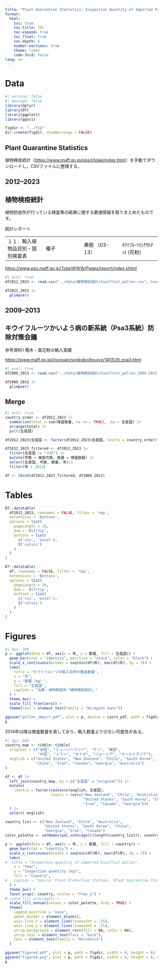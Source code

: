 ```yaml
---
title: "Plant Quarantine Statistics: Inspection Quantity of Imported Pollen"
format:
  html:
    toc: true
    toc-title: TOC
    toc-expand: true
    toc_float: true
    toc-depth: 6
    number-sections: true
    theme: lumen
    code-fold: false
lang: en
---
```


# Data

```r
#| warning: false
#| message: false
library(dplyr)
library(DT)
library(ggplot2)
library(ggsci)

figdir <- "../fig"
dir.create(figdir, showWarnings = FALSE)
```

## Plant Quarantine Statistics

植物検疫統計（[https://www.maff.go.jp/pps/j/tokei/index.html](https://www.maff.go.jp/pps/j/tokei/index.html){target="_blank"}）を手動でダウンロードし，CSVファイルに整理する。

## 2012--2023

::: {.callout-note collapse="false" icon="true"}
## 植物検疫統計
植物防疫所が行っている検査等の結果に関する数値情報を取りまとめたものです。

統計レポート

|  |  |  |  |
| --- | --- | --- | --- |
| １１．輸入植物品目別・国別検査表 | 種子 | 果樹  （03-13） | ｷｳｲﾌﾙｰﾂ(ｼﾅｻﾙﾅｼ) (花粉) |

[https://www.pps.maff.go.jp/TokeiWWW/Pages/report/index.xhtml](https://www.pps.maff.go.jp/TokeiWWW/Pages/report/index.xhtml){target="_blank"}
:::

```r
#| eval: true
df2012_2023 <- read.csv("../data/植物検疫統計/kiwifruit_pollen.csv", header = TRUE)

df2012_2023 |>
  glimpse()
```

## 2009--2013

::: {.callout-note collapse="true" icon="true"}
## キウイフルーツかいよう病の新系統（Psa3系統）防除対策会議
参考資料1 穂木・苗花粉の輸入実績

[https://www.maff.go.jp/j/syouan/syokubo/boujyo/140529_psa3.html](https://www.maff.go.jp/j/syouan/syokubo/boujyo/140529_psa3.html){target="_blank"}
:::

```r
#| eval: true
df2009_2013 <- read.csv("../data/植物検疫統計/kiwifruit_pollen_2009-2013.csv", header = TRUE)

df2009_2013 |>
  glimpse()
```

## Merge

```r
#| eval: true
country_order <- df2012_2023 |>
  summarise(total = sum(検査数量, na.rm = TRUE), .by = 生産国) |>
  arrange(total) |>
  pull(生産国)

df2012_2023$生産国 <- factor(df2012_2023$生産国, levels = country_order)

df2012_2023_filtered <- df2012_2023 |>
  filter(生産国 != "小計") |>
  mutate(件数 = 検査件数, 数量 = 検査数量) |>
  select(生産国, 件数, 数量, 年)|>
  filter(年 > 2013)

df <- rbind(df2012_2023_filtered, df2009_2013)
```


# Tables

```r
DT::datatable(
  df2012_2023, rownames = FALSE, filter = 'top',
  extensions = 'Buttons',
  options = list(
    pageLength = 10,
    dom = 'Blfrtip',
    buttons = list(
      c('csv', 'excel'),
      I('colvis')
    )
  )
)

DT::datatable(
  df, rownames = FALSE, filter = 'top',
  extensions = 'Buttons',
  options = list(
    pageLength = 10,
    dom = 'Blfrtip',
    buttons = list(
      c('csv', 'excel'),
      I('colvis')
    )
  )
)
```


# Figures

```r
#| dpi: 300
p <- ggplot(data = df, aes(x = 年, y = 数量, fill = 生産国)) +
  geom_bar(stat = "identity", position = "stack", color = "black") +
  scale_x_continuous(breaks = seq(min(df$年), max(df$年), by = 3)) +
  labs(
    title = "キウイフルーツの輸入花粉の検査数量",
    x = "年",
    y = "数量（kg）",
    fill = "生産国",
    caption = "出典：植物検疫所「植物検疫統計」"
  ) +
  theme_bw() +
  scale_fill_frontiers() +
  theme(text = element_text(family = "Hiragino Sans"))

ggsave("pollen_import.pdf", plot = p, device = cairo_pdf, path = figdir)
p
```

2014年以降は検査数量を表しており，輸入数量より少ない可能性がある。

```r
#| dpi: 600
country_map <- tibble::tibble(
  original = c("米国", "ニュージーランド", "チリ", "韓国", 
               "中国", "イラン", "カナダ", "ジョージア", "オーストラリア"),
  english = c("United States", "New Zealand", "Chile", "South Korea", 
              "China", "Iran", "Canada", "Georgia", "Australia")
)

df <- df |>
  left_join(country_map, by = c("生産国" = "original")) |>
  mutate(
    country = factor(coalesce(english, 生産国),
                     levels = rev(c("New Zealand", "Chile", "Australia",
                                    "United States", "South Korea", "China",
                                    "Iran", "Canada", "Georgia")))
  ) |>
  select(-english)

country_list <- c("New Zealand", "Chile", "Australia",
                  "United States", "South Korea", "China",
                  "Georgia", "Iran", "Canada")
color_palette <- setNames(pal_uchicago()(length(country_list)), country_list)

p <- ggplot(data = df, aes(x = 年, y = 数量, fill = country)) +
  geom_bar(stat = "identity") +
  scale_x_continuous(breaks = seq(min(df$年), max(df$年), by = 3)) +
  labs(
#  title = "Inspection quantity of imported kiwifruit pollen",
    x = "Year",
    y = "Inspection quantity (kg)",
    fill = "Country",
#   caption = "Source: Plant Protection Station, 'Plant Quarantine Statistics'"
  ) +
  theme_bw() +
  facet_wrap(~ country, scales = "free_y") +
# scale_fill_uchicago() +
  scale_fill_manual(values = color_palette, drop = TRUE) +
  theme(
    legend.position = "none",
    panel.border = element_blank(),
    axis.line.x = element_line(linewidth = .25),
    axis.line.y = element_line(linewidth = .25),
    strip.background = element_rect(fill = NA, color = NA),
    strip.text = element_text(face = "bold"),
    text = element_text(family = "Helvetica")
  )

ggsave("figure4.pdf", plot = p, path = figdir, width = 8, height = 6)
ggsave("figure4.png", plot = p, path = figdir, width = 8, height = 6, dpi = 600)
p
```
